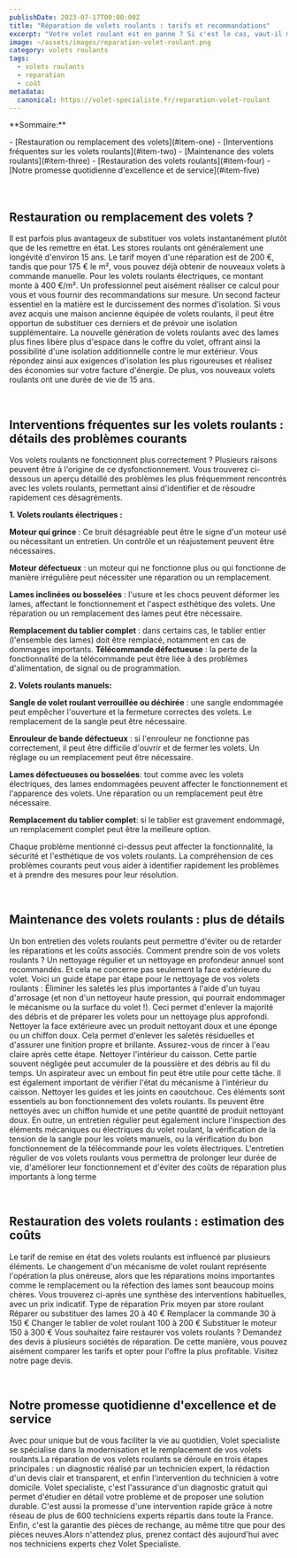 ```yaml
---
publishDate: 2023-07-17T00:00:00Z
title: "Réparation de volets roulants : tarifs et recommandations"
excerpt: "Votre volet roulant est en panne ? Si c'est le cas, vaut-il mieux le faire soi-même ou pas ? Et quel est le coût ? Nous répondons à ces questions dans cet article."
image: ~/assets/images/reparation-volet-roulant.png
category: volets roulants
tags:
  - volets roulants
  - reparation
  - coût
metadata:
  canonical: https://volet-specialiste.fr/reparation-volet-roulant
---
```


<div>

<p>**Sommaire:**</p>
- [Restauration ou remplacement des volets](#item-one)
- [Interventions fréquentes sur les volets roulants](#item-two)
- [Maintenance des volets roulants](#item-three)
- [Restauration des volets roulants](#item-four)
- [Notre promesse quotidienne d'excellence et de service](#item-five)
</div>
<a id="item-one"></a>
<br />
<br />

## Restauration ou remplacement des volets ?

Il est parfois plus avantageux de substituer vos volets instantanément plutôt que de les remettre en état. Les stores roulants ont généralement une longévité d'environ 15 ans. Le tarif moyen d'une réparation est de 200 €, tandis que pour 175 € le m², vous pouvez déjà obtenir de nouveaux volets à commande manuelle.
Pour les volets roulants électriques, ce montant monte à 400 €/m². Un professionnel peut aisément réaliser ce calcul pour vous et vous fournir des recommandations sur mesure.
Un second facteur essentiel en la matière est le durcissement des normes d'isolation. Si vous avez acquis une maison ancienne équipée de volets roulants, il peut être opportun de substituer ces derniers et de prévoir une isolation supplémentaire. La nouvelle génération de volets roulants avec des lames plus fines libère plus d'espace dans le coffre du volet, offrant ainsi la possibilité d'une isolation additionnelle contre le mur extérieur.
Vous répondez ainsi aux exigences d'isolation les plus rigoureuses et réalisez des économies sur votre facture d'énergie. De plus, vos nouveaux volets roulants ont une durée de vie de 15 ans.

<a id="item-two"></a>
<br />

## Interventions fréquentes sur les volets roulants : détails des problèmes courants

Vos volets roulants ne fonctionnent plus correctement ? Plusieurs raisons peuvent être à l'origine de ce dysfonctionnement. Vous trouverez ci-dessous un aperçu détaillé des problèmes les plus fréquemment rencontrés avec les volets roulants, permettant ainsi d'identifier et de résoudre rapidement ces désagréments.

**1. Volets roulants électriques :**

**Moteur qui grince** : Ce bruit désagréable peut être le signe d'un moteur usé ou nécessitant un entretien. Un contrôle et un réajustement peuvent être nécessaires.

**Moteur défectueux** : un moteur qui ne fonctionne plus ou qui fonctionne de manière irrégulière peut nécessiter une réparation ou un remplacement.

**Lames inclinées ou bosselées** : l'usure et les chocs peuvent déformer les lames, affectant le fonctionnement et l'aspect esthétique des volets. Une réparation ou un remplacement des lames peut être nécessaire.

**Remplacement du tablier complet** : dans certains cas, le tablier entier (l'ensemble des lames) doit être remplacé, notamment en cas de dommages importants. **Télécommande défectueuse** : la perte de la fonctionnalité de la télécommande peut être liée à des problèmes d'alimentation, de signal ou de programmation.

**2. Volets roulants manuels:**

**Sangle de volet roulant verrouillée ou déchirée** : une sangle endommagée peut empêcher l'ouverture et la fermeture correctes des volets. Le remplacement de la sangle peut être nécessaire.

**Enrouleur de bande défectueux** : si l'enrouleur ne fonctionne pas correctement, il peut être difficile d'ouvrir et de fermer les volets. Un réglage ou un remplacement peut être nécessaire.

**Lames défectueuses ou bosselées**: tout comme avec les volets électriques, des lames endommagées peuvent affecter le fonctionnement et l'apparence des volets. Une réparation ou un remplacement peut être nécessaire.

**Remplacement du tablier complet**: si le tablier est gravement endommagé, un remplacement complet peut être la meilleure option.

Chaque problème mentionné ci-dessus peut affecter la fonctionnalité, la sécurité et l'esthétique de vos volets roulants. La compréhension de ces problèmes courants peut vous aider à identifier rapidement les problèmes et à prendre des mesures pour leur résolution.

<a id="item-three"></a>
<br />

## Maintenance des volets roulants : plus de détails

Un bon entretien des volets roulants peut permettre d'éviter ou de retarder les réparations et les coûts associés. Comment prendre soin de vos volets roulants ? Un nettoyage régulier et un nettoyage en profondeur annuel sont recommandés. Et cela ne concerne pas seulement la face extérieure du volet.
Voici un guide étape par étape pour le nettoyage de vos volets roulants :
Éliminer les saletés les plus importantes à l'aide d'un tuyau d'arrosage (et non d'un nettoyeur haute pression, qui pourrait endommager le mécanisme ou la surface du volet !). Ceci permet d'enlever la majorité des débris et de préparer les volets pour un nettoyage plus approfondi. Nettoyer la face extérieure avec un produit nettoyant doux et une éponge ou un chiffon doux. Cela permet d'enlever les saletés résiduelles et d'assurer une finition propre et brillante. Assurez-vous de rincer à l'eau claire après cette étape. Nettoyer l'intérieur du caisson. Cette partie souvent négligée peut accumuler de la poussière et des débris au fil du temps. Un aspirateur avec un embout fin peut être utile pour cette tâche. Il est également important de vérifier l'état du mécanisme à l'intérieur du caisson. Nettoyer les guides et les joints en caoutchouc. Ces éléments sont essentiels au bon fonctionnement des volets roulants. Ils peuvent être nettoyés avec un chiffon humide et une petite quantité de produit nettoyant doux.
En outre, un entretien régulier peut également inclure l'inspection des éléments mécaniques ou électriques du volet roulant, la vérification de la tension de la sangle pour les volets manuels, ou la vérification du bon fonctionnement de la télécommande pour les volets électriques.
L'entretien régulier de vos volets roulants vous permettra de prolonger leur durée de vie, d'améliorer leur fonctionnement et d'éviter des coûts de réparation plus importants à long terme

<a id="item-four"></a>
<br />

## Restauration des volets roulants : estimation des coûts

Le tarif de remise en état des volets roulants est influencé par plusieurs éléments. Le changement d'un mécanisme de volet roulant représente l'opération la plus onéreuse, alors que les réparations moins importantes comme le remplacement ou la réfection des lames sont beaucoup moins chères. Vous trouverez ci-après une synthèse des interventions habituelles, avec un prix indicatif.
Type de réparation Prix moyen par store roulant Réparer ou substituer des lames 20 à 40 € Remplacer la commande 30 à 150 € Changer le tablier de volet roulant 100 à 200 € Substituer le moteur 150 à 300 € Vous souhaitez faire restaurer vos volets roulants ? Demandez des devis à plusieurs sociétés de réparation. De cette manière, vous pouvez aisément comparer les tarifs et opter pour l'offre la plus profitable. Visitez notre page devis.

<a id="item-five"></a>
<br />

## Notre promesse quotidienne d'excellence et de service

Avec pour unique but de vous faciliter la vie au quotidien, Volet specialiste se spécialise dans la modernisation et le remplacement de vos volets roulants.La réparation de vos volets roulants se déroule en trois étapes principales : un diagnostic réalisé par un technicien expert, la rédaction d'un devis clair et transparent, et enfin l'intervention du technicien à votre domicile. Volet specialiste, c'est l'assurance d'un diagnostic gratuit qui permet d'étudier en détail votre problème et de proposer une solution durable. C'est aussi la promesse d'une intervention rapide grâce à notre réseau de plus de 600 techniciens experts répartis dans toute la France. Enfin, c'est la garantie des pièces de rechange, au même titre que pour des pièces neuves.Alors n'attendez plus, prenez contact dès aujourd'hui avec nos techniciens experts chez Volet Specialiste.
